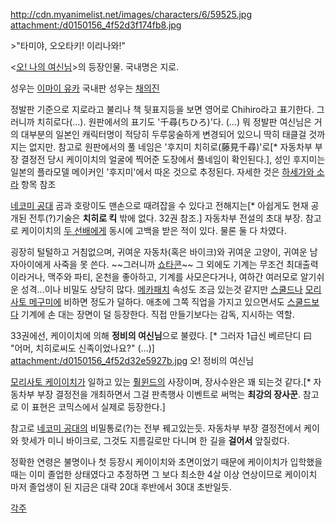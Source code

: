 http://cdn.myanimelist.net/images/characters/6/59525.jpg
attachment:/d0150156_4f52d3f174fb8.jpg

>"타미야, 오오타키! 이리나와!"
　

<[[오! 나의 여신님]]>의 등장인물. 국내명은 지로.

성우는 [[이마이 유카]] 국내판 성우는 [[채의진]]

정발판 기준으로 지로라고 불리나 책 뒷표지등을 보면 영어로 Chihiro라고 표기한다. 그러니까 치히로다(…). 원판에서의 표기도 '千尋(ちひろ)'다. (…) 뭐 정발판 여신님은 거의 대부분의 일본인 캐릭터명이 적당히 두루뭉술하게 변경되어 있으니 딱히 태클걸 것까지는 없지만.
참고로 원판에서의 풀 네임은 '후지미 치히로(藤見千尋)'로[* 자동차부 부장 결정전 당시 케이이치의 얼굴에 찍어준 도장에서 풀네임이 확인된다.], 성인 후지미는 일본의 플라모델 메이커인 '후지미'에서 따온 것으로 추정된다.  자세한 것은 [[하세가와 소라]] 항목 참조 

[[네코미 공대]] 곰과 호랑이도 맨손으로 때려잡을 수 있다고 전해지는[* 아쉽게도 현재 공개된 전투(?)기술은 '''치히로 킥''' 밖에 없다. 32권 참조.] 자동차부 전설의 초대 부장. 참고로 케이이치의 [[오오타키 & 타미야|두 선배]]에게 동시에 고백을 받은 적이 있다. 물론 둘 다 차였다. 

굉장히 털털하고 거침없으며, 귀여운 자동차(혹은 바이크)와 귀여운 고양이, 귀여운 남자아이에게 사죽을 못 쓴다. ~~그러니까 [[쇼타콘]]~~ 그 외에도 기계는 무조건 최대출력이라거나, 맥주와 파티, 온천을 좋아하고, 기계를 사모은다거나, 여하간 여러모로 알기쉬운 성격...이나 비밀도 상당히 많다. [[메카패치]] 속성도 조금 있는것 같지만 [[스쿨드]]나 [[모리사토 메구미]]에 비하면 정도가 덜하다. 애초에 그쪽 직업을 가지고 있으면서도 [[스쿨드]]보다 기계에 손 대는 장면이 덜 등장한다. 직접 만들기보다는 감독, 지시하는 역할.

33권에선, 케이이치에 의해 '''정비의 여신님'''으로 불렸다. [* 그러자 1급신 베르단디 曰 "어머, 치히로씨도 신족이었나요?" (...)]
attachment:/d0150156_4f52d32e5927b.jpg
오! 정비의 여신님

[[모리사토 케이이치]]가 일하고 있는 [[훨윈드]]의 사장이며, 장사수완은 꽤 되는것 같다.[* 자동차부 부장 결정전을 개최하면서 그걸 판촉행사 이벤트로 써먹는 '''최강의 장사꾼'''. 참고로 이 표현은 코믹스에서 실제로 등장한다.]

참고로 [[네코미 공대]]의 비밀통로(?)는 전부 꿰고있는듯. 자동차부 부장 결정전에서 케이와 핫세가 미니 바이크로, 그것도 지름길로만 다니며 한 길을 '''걸어서''' 앞질렀다.

정확한 연령은 불명이나 첫 등장시 케이이치와 초면이었기 때문에 케이이치가 입학했을 때는 이미 졸업한 상태였다고 추정하면 그 보다 최소한 4살 이상 연상이므로 케이이치 마저 졸업생이 된 지금은 대략 20대 후반에서 30대 초반일듯.

[[각주]]
